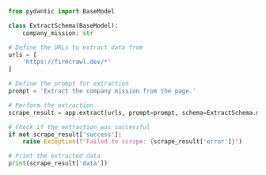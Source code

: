 ```python Python
from pydantic import BaseModel

class ExtractSchema(BaseModel):
    company_mission: str

# Define the URLs to extract data from
urls = [
    'https://firecrawl.dev/*'
]

# Define the prompt for extraction
prompt = 'Extract the company mission from the page.'

# Perform the extraction
scrape_result = app.extract(urls, prompt=prompt, schema=ExtractSchema.model_json_schema())

# Check if the extraction was successful
if not scrape_result['success']:
    raise Exception(f"Failed to scrape: {scrape_result['error']}")

# Print the extracted data
print(scrape_result['data'])